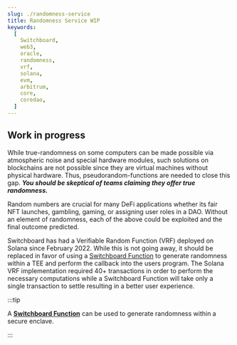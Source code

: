 ```yaml
---
slug: ./randomness-service
title: Randomness Service WIP
keywords:
  [
    Switchboard,
    web3,
    oracle,
    randomness,
    vrf,
    solana,
    evm,
    arbitrum,
    core,
    coredao,
  ]
---
```


## Work in progress

While true-randomness on some computers can be made possible via atmospheric
noise and special hardware modules, such solutions on blockchains are not
possible since they are virtual machines without physical hardware. Thus,
pseudorandom-functions are needed to close this gap. **_You should be skeptical
of teams claiming they offer true randomness._**

Random numbers are crucial for many DeFi applications whether its fair NFT
launches, gambling, gaming, or assigning user roles in a DAO. Without an element
of randomness, each of the above could be exploited and the final outcome
predicted.

Switchboard has had a Verifiable Random Function (VRF) deployed on Solana since
February 2022. While this is not going away, it should be replaced in favor of
using a [Switchboard Function](/functions) to generate randomness within a TEE
and perform the callback into the users program. The Solana VRF implementation
required 40+ transactions in order to perform the necessary computations while a
Switchboard Function will take only a single transaction to settle resulting in
a better user experience.

:::tip

A [**Switchboard Function**](/functions) can be used to generate randomness
within a secure enclave.

:::
